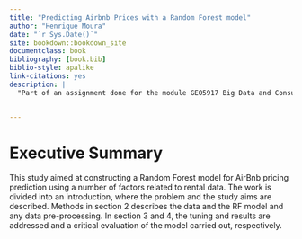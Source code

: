 ```yaml
--- 
title: "Predicting Airbnb Prices with a Random Forest model"
author: "Henrique Moura"
date: "`r Sys.Date()`"
site: bookdown::bookdown_site
documentclass: book
bibliography: [book.bib]
biblio-style: apalike
link-citations: yes
description: |
  "Part of an assignment done for the module GEO5917 Big Data and Consumer Analytics for the Msc in Consumer Analytics and Marketing Strategy at the University of Leeds."


---
```


# Executive Summary 

This study aimed at constructing a Random Forest model for AirBnb pricing prediction using a number of factors related to rental data. The work is divided into an introduction, where the problem and the study aims are described. Methods in section 2 describes the data and the RF model and any data pre-processing. In section 3 and 4, the tuning and results are addressed and a critical evaluation of the model carried out, respectively.
